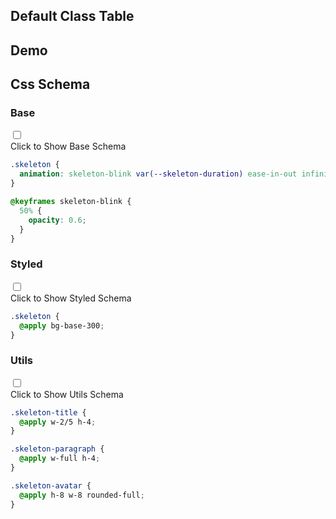 

## Default Class Table
  
<CssTable name="skeleton" />
  
## Demo
  
<Demo></Demo>
  
## Css Schema


### Base

<div className="collapse">
<input type="checkbox" /> 
<div class="collapse-title px-0">
<span class="btn">Click to Show Base Schema</span>
</div>
<div class="collapse-content"> 

```css
.skeleton {
  animation: skeleton-blink var(--skeleton-duration) ease-in-out infinite;
}

@keyframes skeleton-blink {
  50% {
    opacity: 0.6;
  }
}

```

</div>
</div>



### Styled

<div className="collapse">
<input type="checkbox" /> 
<div class="collapse-title px-0">
<span class="btn">Click to Show Styled Schema</span>
</div>
<div class="collapse-content"> 

```css
.skeleton {
  @apply bg-base-300;
}

```

</div>
</div>



### Utils

<div className="collapse">
<input type="checkbox" /> 
<div class="collapse-title px-0">
<span class="btn">Click to Show Utils Schema</span>
</div>
<div class="collapse-content"> 

```css
.skeleton-title {
  @apply w-2/5 h-4;
}

.skeleton-paragraph {
  @apply w-full h-4;
}

.skeleton-avatar {
  @apply h-8 w-8 rounded-full;
}

```

</div>
</div>



